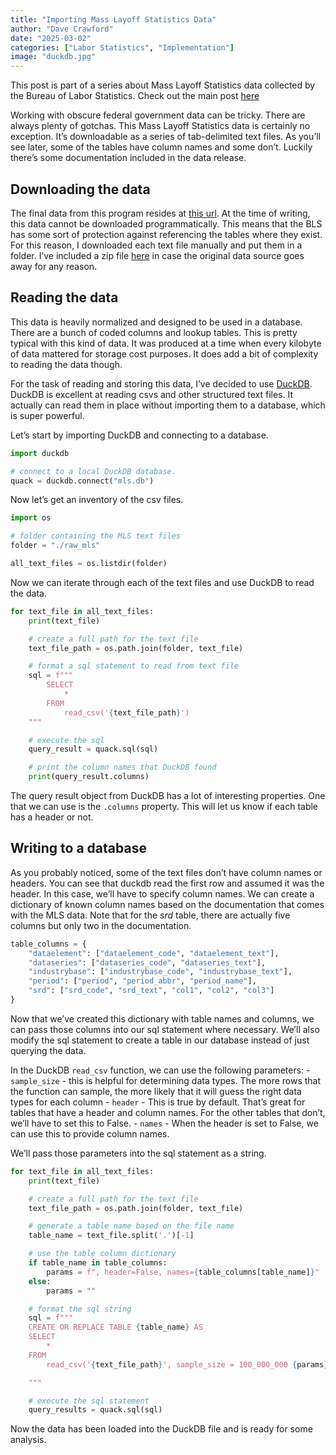 ```yaml
---
title: "Importing Mass Layoff Statistics Data"
author: "Dave Crawford"
date: "2025-03-02"
categories: ["Labor Statistics", "Implementation"]
image: "duckdb.jpg"
---
```


This post is part of a series about Mass Layoff Statistics data collected by the Bureau of Labor Statistics.  Check out the main post [here](../mls-data/index.qmd)

Working with obscure federal government data can be tricky.  There are always plenty of gotchas.  This Mass Layoff Statistics data is certainly no exception.  It's downloadable as a series of tab-delimited text files.  As you'll see later, some of the tables have column names and some don't.  Luckily there's some documentation included in the data release.

## Downloading the data
The final data from this program resides at [this url](https://download.bls.gov/pub/time.series/ml/).  At the time of writing, this data cannot be downloaded programmatically.  This means that the BLS has some sort of protection against referencing the tables where they exist.  For this reason, I downloaded each text file manually and put them in a folder.  I've included a zip file [here](raw_mls.zip) in case the original data source goes away for any reason.

## Reading the data
This data is heavily normalized and designed to be used in a database.  There are a bunch of coded columns and lookup tables.  This is pretty typical with this kind of data.  It was produced at a time when every kilobyte of data mattered for storage cost purposes.  It does add a bit of complexity to reading the data though.

For the task of reading and storing this data, I've decided to use [DuckDB](https://duckdb.org/). DuckDB is excellent at reading csvs and other structured text files.  It actually can read them in place without importing them to a database, which is super powerful.

Let's start by importing DuckDB and connecting to a database.

```python
import duckdb

# connect to a local DuckDB database.
quack = duckdb.connect("mls.db")

```

Now let's get an inventory of the csv files.

```python
import os

# folder containing the MLS text files
folder = "./raw_mls"

all_text_files = os.listdir(folder)
```

Now we can iterate through each of the text files and use DuckDB to read the data.

```python
for text_file in all_text_files:
    print(text_file)

    # create a full path for the text file
    text_file_path = os.path.join(folder, text_file)

    # format a sql statement to read from text file
    sql = f"""
        SELECT 
            *
        FROM
            read_csv('{text_file_path}')
    """

    # execute the sql
    query_result = quack.sql(sql)

    # print the column names that DuckDB found
    print(query_result.columns)
```

The query result object from DuckDB has a lot of interesting properties.  One that we can use is the `.columns` property.  This will let us know if each table has a header or not.

## Writing to a database
As you probably noticed, some of the text files don't have column names or headers.  You can see that duckdb read the first row and assumed it was the header.  In this case, we'll have to specify column names.  We can create a dictionary of known column names based on the documentation that comes with the MLS data.  Note that for the *srd* table, there are actually five columns but only two in the documentation.

```python
table_columns = {
    "dataelement": ["dataelement_code", "dataelement_text"],
    "dataseries": ["dataseries_code", "dataseries_text"],
    "industrybase": ["industrybase_code", "industrybase_text"],
    "period": ["period", "period_abbr", "period_name"],
    "srd": ["srd_code", "srd_text", "col1", "col2", "col3"]
}
```

Now that we've created this dictionary with table names and columns, we can pass those columns into our sql statement where necessary.  We'll also modify the sql statement to create a table in our database instead of just querying the data.

In the DuckDB `read_csv` function, we can use the following parameters:
- `sample_size` - this is helpful for determining data types.  The more rows that the function can sample, the more likely that it will guess the right data types for each column
- `header` - This is true by default.  That's great for tables that have a header and column names.  For the other tables that don't, we'll have to set this to False.
- `names` - When the header is set to False, we can use this to provide column names.

We'll pass those parameters into the sql statement as a string.

```python
for text_file in all_text_files:
    print(text_file)

    # create a full path for the text file
    text_file_path = os.path.join(folder, text_file)

    # generate a table name based on the file name
    table_name = text_file.split('.')[-1]

    # use the table column dictionary
    if table_name in table_columns:
        params = f", header=False, names={table_columns[table_name]}"
    else:
        params = ""

    # format the sql string
    sql = f"""
    CREATE OR REPLACE TABLE {table_name} AS
    SELECT
        *
    FROM
        read_csv('{text_file_path}', sample_size = 100_000_000 {params})

    """

    # execute the sql statement
    query_results = quack.sql(sql)


```

Now the data has been loaded into the DuckDB file and is ready for some analysis.
